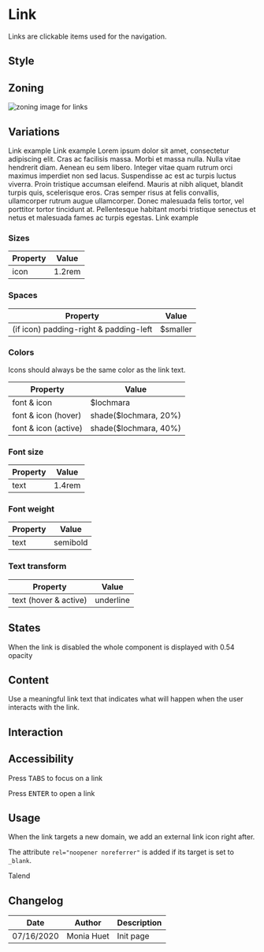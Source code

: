 
<Meta title="Components/Link" />

# Link

Links are clickable items used for the navigation.

## Style

## Zoning

<img src={LinkZoning} alt="zoning image for links" className="full" class="full" />


## Variations

<Preview>
    <Story name="default">
        <Link href="#">Link example</Link>
	</Story>
 </Preview>

<Preview>
    <Story name="with icon">
        <Link href="#" icon="information">Link example</Link>
	</Story>
 </Preview>

<Preview>
    <Story name="multi lines">
        <Link href="#">Lorem ipsum dolor sit amet, consectetur adipiscing elit. Cras ac facilisis massa. Morbi et massa nulla. Nulla vitae hendrerit diam. Aenean eu sem libero. Integer vitae quam rutrum orci maximus imperdiet non sed lacus. Suspendisse ac est ac turpis luctus viverra. Proin tristique accumsan eleifend. Mauris at nibh aliquet, blandit turpis quis, scelerisque eros. Cras semper risus at felis convallis, ullamcorper rutrum augue ullamcorper. Donec malesuada felis tortor, vel porttitor tortor tincidunt at. Pellentesque habitant morbi tristique senectus et netus et malesuada fames ac turpis egestas.</Link>
	</Story>
 </Preview>

<Preview>
    <Story name="disabled">
        <Link href="#" disabled icon="information">Link example</Link>
	</Story>
 </Preview>

### Sizes

| Property                       | Value             | 
| ------------------------------ | ----------------- | 
| icon           	             | 1.2rem            |

### Spaces

| Property          		                | Value             | 
| ----------------------------------------- | ----------------- | 
| (if icon) padding-right & padding-left	| $smaller          | 

### Colors

Icons should always be the same color as the link text.

| Property                       | Value                               | 
| ------------------------------ | ----------------------------------- | 
| font & icon		             | $lochmara                           |
| font & icon	(hover)	         | shade($lochmara, 20%)              |
| font & icon	(active)         | shade($lochmara, 40%)              |

### Font size

| Property                       | Value             | 
| ------------------------------ | ----------------- |
| text							 | 1.4rem 			 |

### Font weight

| Property                       | Value             | 
| ------------------------------ | ----------------- |
| text							 | semibold 		 |

### Text transform

| Property                       | Value             | 
| ------------------------------ | ----------------- |
| text (hover & active)			 | underline 		 |

## States

When the link is disabled the whole component is displayed with 0.54 opacity

## Content

Use a meaningful link text that indicates what will happen when the user interacts with the link.

## Interaction

## Accessibility

Press <kbd>TABS</kbd> to focus on a link

Press <kbd>ENTER</kbd> to open a link

## Usage

When the link targets a new domain, we add an external link icon right after.

The attribute <code>rel="noopener noreferrer"</code> is added if its target is set to `_blank`.

<Preview>
    <Story name="external">
        <Link href="https://www.talend.com" target="_blank">Talend</Link>
	</Story>
 </Preview>

## Changelog

| Date       | Author | Description |
| ---------- | ------ | ----------- |
| 07/16/2020 | Monia Huet  | Init page   |